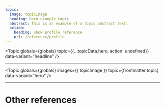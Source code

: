 ```yaml
---
topic:
  image: topicImage
  heading: Hero example topic
  abstract: This is an example of a topic abstract text.
  action:
    heading: Show profile reference
    url: /reference/profile
---
```


<Topic
  globals={globals}
  topic={{...topicData.hero, action: undefined}}
  data-variant="headline"
/>

<div class="s-popout">
  <Topic
    globals={globals}
    images={{ topicImage }}
    topic={frontmatter.topic}
    data-variant="hero"
  />
</div>

---

<Topic
  globals={globals}
  images={{ topicImage }}
  topic={frontmatter.topic}
  data-variant="hero"
/>

---

# Other references

<TopicList 
  globals={globals}
  topics={Object.values(topicData)}
  topicdata-variant="card"
  data-variant="three-column"
/>
